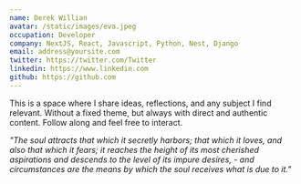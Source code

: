 ```yaml
---
name: Derek Willian
avatar: /static/images/eva.jpeg
occupation: Developer
company: NextJS, React, Javascript, Python, Nest, Django
email: address@yoursite.com
twitter: https://twitter.com/Twitter
linkedin: https://www.linkedin.com
github: https://github.com
---
```


This is a space where I share ideas, reflections, and any subject I find relevant.
Without a fixed theme, but always with direct and authentic content. Follow along and feel free to interact.

<i>
  "The soul attracts that which it secretly harbors; that which it loves, and also that which it
  fears; it reaches the height of its most cherished aspirations and descends to the level of its
  impure desires, - and circumstances are the means by which the soul receives what is due to it."
</i>
